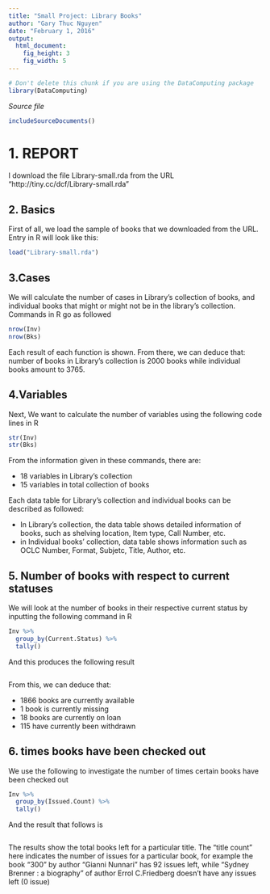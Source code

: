 ---
title: "Small Project: Library Books"
author: "Gary Thuc Nguyen"
date: "February 1, 2016"
output: 
  html_document:
    fig_height: 3
    fig_width: 5
---
<!-- Don't edit in between this line and the one below -->
```{r include=FALSE}
# Don't delete this chunk if you are using the DataComputing package
library(DataComputing)
```
*Source file* 
```{r, results='asis', echo=FALSE}
includeSourceDocuments()
```
<!-- Don't edit the material above this line -->

# 1. REPORT 

I download the file Library-small.rda from the URL "http://tiny.cc/dcf/Library-small.rda"

## 2. Basics
First of all, we load the sample of books that we downloaded from the URL. Entry in R will look like this:
```{r}
load("Library-small.rda")

```
## 3.Cases
We will calculate the number of cases in Library's collection of books, and individual books that might or might not be in the library's collection. Commands in R go as followed

```{r num_cases}
nrow(Inv)
nrow(Bks)
```
Each result of each function is shown. From there, we can deduce that: 
number of books in Library's collection is 2000 books while individual books amount to 3765. 

## 4.Variables
Next, We want to calculate the number of variables using the following code lines in R

```{r message=FALSE, warning =FALSE, error=FALSE, results='hide'}

str(Inv)
str(Bks)

```
From the information given in these commands, there are:

* 18 variables in Library's collection
* 15 variables in total collection of books

Each data table for Library's collection and individual books can be described as followed:

* In Library's collection, the data table shows detailed information of books, such as shelving location, Item type, Call Number, etc.
* in Individual books' collection, data table shows information such as OCLC Number, Format, Subjetc, Title, Author, etc.

## 5. Number of books with respect to current statuses
We will look at the number of books in their respective current status by inputting the following command in R

```{r current_stats,echo=TRUE, results='hide'}
Inv %>%
  group_by(Current.Status) %>%
  tally()
```
And this produces the following result
```{r ref.label= 'current_stats', echo=FALSE}
```
From this, we can deduce that:
  
* 1866 books are currently available
* 1 book is currently missing
* 18 books are  currently on loan
* 115 have currently been withdrawn

## 6. times books have been checked out
We use the following to investigate the number of times certain books have been checked out
``` {r times_checkout, echo=TRUE, results='hide'}
Inv %>%
  group_by(Issued.Count) %>%
  tally()
```
And the result that follows is 
``` {r ref.label='times_checkout', echo=FALSE, results='hold'}
```

The results show the total books left for a particular title. The "title count" here indicates the number of issues for a particular book, for example the book "300" by author "Gianni Nunnari" has 92 issues left, while "Sydney Brenner : a biography" of author Errol C.Friedberg doesn't have any issues left (0 issue)



